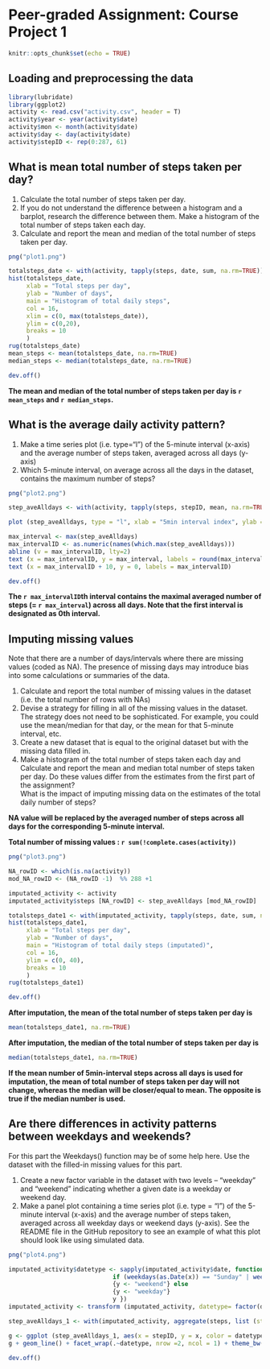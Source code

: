Peer-graded Assignment: Course Project 1
===========================================================

```{r setup, include=FALSE}
knitr::opts_chunk$set(echo = TRUE)
```



## Loading and preprocessing the data    

```{r}
library(lubridate)
library(ggplot2)
activity <- read.csv("activity.csv", header = T)
activity$year <- year(activity$date)
activity$mon <- month(activity$date)
activity$day <- day(activity$date)
activity$stepID <- rep(0:287, 61)
```



## What is mean total number of steps taken per day?  

1. Calculate the total number of steps taken per day.    
2. If you do not understand the difference between a histogram and a barplot, research the difference between them. Make a histogram of the total number of steps taken each day.  
3. Calculate and report the mean and median of the total number of steps taken per day.  

```{r}
png("plot1.png")

totalsteps_date <- with(activity, tapply(steps, date, sum, na.rm=TRUE))
hist(totalsteps_date, 
     xlab = "Total steps per day", 
     ylab = "Number of days", 
     main = "Histogram of total daily steps", 
     col = 16,
     xlim = c(0, max(totalsteps_date)),
     ylim = c(0,20),
     breaks = 10
     )
rug(totalsteps_date)
mean_steps <- mean(totalsteps_date, na.rm=TRUE)
median_steps <- median(totalsteps_date, na.rm=TRUE)

dev.off()
```

**The mean and median of the total number of steps taken per day is `r mean_steps` and `r median_steps`.**



## What is the average daily activity pattern?  

1. Make a time series plot (i.e. type="l") of the 5-minute interval (x-axis) and the average number of steps taken, averaged across all days (y-axis)  
2. Which 5-minute interval, on average across all the days in the dataset, contains the maximum number of steps?  

```{r}
png("plot2.png")

step_aveAlldays <- with(activity, tapply(steps, stepID, mean, na.rm=TRUE))

plot (step_aveAlldays, type = "l", xlab = "5min interval index", ylab = "Average number of steps across all days", main = "Average Daily Activity Pattern")

max_interval <- max(step_aveAlldays)
max_intervalID <- as.numeric(names(which.max(step_aveAlldays)))
abline (v = max_intervalID, lty=2)
text (x = max_intervalID, y = max_interval, labels = round(max_interval, digits =2) )
text (x = max_intervalID + 10, y = 0, labels = max_intervalID)

dev.off()
```

**The `r max_intervalID`th interval contains the maximal averaged number of steps (= `r max_interval`) across all days. Note that the first interval is designated as 0th interval.** 



## Imputing missing values

Note that there are a number of days/intervals where there are missing values (coded as NA). The presence of missing days may introduce bias into some calculations or summaries of the data.  

1. Calculate and report the total number of missing values in the dataset (i.e. the total number of rows with NAs)  
2. Devise a strategy for filling in all of the missing values in the dataset. The strategy does not need to be sophisticated. For example, you could use the mean/median for that day, or the mean for that 5-minute interval, etc.  
3. Create a new dataset that is equal to the original dataset but with the missing data filled in.  
4. Make a histogram of the total number of steps taken each day and Calculate and report the mean and median total number of steps taken per day. Do these values differ from the estimates from the first part of the assignment?   
   What is the impact of imputing missing data on the estimates of the total daily number of steps?   
   
**NA value will be replaced by the averaged number of steps across all days for the corresponding 5-minute interval.**  

**Total number of missing values : `r sum(!complete.cases(activity))`**  

```{r}
png("plot3.png")

NA_rowID <- which(is.na(activity))
mod_NA_rowID <- (NA_rowID -1)  %% 288 +1

imputated_activity <- activity
imputated_activity$steps [NA_rowID] <- step_aveAlldays [mod_NA_rowID]

totalsteps_date1 <- with(imputated_activity, tapply(steps, date, sum, na.rm=TRUE))
hist(totalsteps_date1, 
     xlab = "Total steps per day", 
     ylab = "Number of days", 
     main = "Histogram of total daily steps (imputated)", 
     col = 16,
     ylim = c(0, 40),
     breaks = 10
     )
rug(totalsteps_date1)

dev.off()
```

**After imputation, the mean of the total number of steps taken per day is**
```{r}
mean(totalsteps_date1, na.rm=TRUE)
```

**After imputation, the median of the total number of steps taken per day is**
```{r}
median(totalsteps_date1, na.rm=TRUE)
```



**If the mean number of 5min-interval steps across all days is used for imputation, the mean of total number of steps taken per day will not change, whereas the median will be closer/equal to mean. The opposite is true if the median number is used.**  


## Are there differences in activity patterns between weekdays and weekends?
For this part the Weekdays() function may be of some help here. Use the dataset with the filled-in missing values for this part.

1. Create a new factor variable in the dataset with two levels – “weekday” and “weekend” indicating whether a given date is a weekday or weekend day.  
2. Make a panel plot containing a time series plot (i.e. type = "l") of the 5-minute interval (x-axis) and the average number of steps taken, averaged across all weekday days or weekend days (y-axis). See the README file in the GitHub repository to see an example of what this plot should look like using simulated data.  

```{r}
png("plot4.png")

imputated_activity$datetype <- sapply(imputated_activity$date, function (x) {
                             if (weekdays(as.Date(x)) == "Sunday" | weekdays(as.Date(x))  == "Saturday") 
                             {y <- "weekend"} else
                             {y <- "weekday"}
                             y })
imputated_activity <- transform (imputated_activity, datetype= factor(datetype))

step_aveAlldays_1 <- with(imputated_activity, aggregate(steps, list (stepID = stepID , datetype = datetype), mean, na.rm=TRUE))

g <- ggplot (step_aveAlldays_1, aes(x = stepID, y = x, color = datetype))
g + geom_line() + facet_wrap(.~datetype, nrow =2, ncol = 1) + theme_bw(base_size = 10) + labs (x = "5min interval index", y = "Average number of steps", title = "Average Daily Activity Pattern by Datetype")

dev.off()
```


